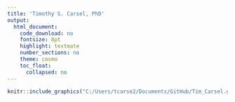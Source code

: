 ```yaml
---
title: 'Timothy S. Carsel, PhD'
output:
  html_document:
    code_download: no
    fontsize: 8pt
    highlight: textmate
    number_sections: no
    theme: cosmo
    toc_float:
      collapsed: no
---
```




```r
knitr::include_graphics("C:/Users/tcarse2/Documents/GitHub/Tim_Carsel.github.io/chess_board.jpg")
```


